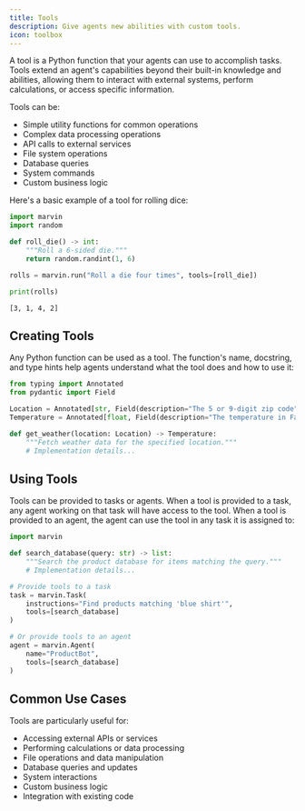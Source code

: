 ```yaml
---
title: Tools
description: Give agents new abilities with custom tools.
icon: toolbox
---
```


A tool is a Python function that your agents can use to accomplish tasks. Tools extend an agent's capabilities beyond their built-in knowledge and abilities, allowing them to interact with external systems, perform calculations, or access specific information.

Tools can be:
- Simple utility functions for common operations
- Complex data processing operations
- API calls to external services
- File system operations
- Database queries
- System commands
- Custom business logic

Here's a basic example of a tool for rolling dice:

```python
import marvin
import random

def roll_die() -> int:
    """Roll a 6-sided die."""
    return random.randint(1, 6)

rolls = marvin.run("Roll a die four times", tools=[roll_die])

print(rolls)
```

```text Result
[3, 1, 4, 2]
```

## Creating Tools

Any Python function can be used as a tool. The function's name, docstring, and type hints help agents understand what the tool does and how to use it:

```python
from typing import Annotated
from pydantic import Field

Location = Annotated[str, Field(description="The 5 or 9-digit zip code")]
Temperature = Annotated[float, Field(description="The temperature in Fahrenheit")]

def get_weather(location: Location) -> Temperature:
    """Fetch weather data for the specified location."""
    # Implementation details...
```

## Using Tools

Tools can be provided to tasks or agents. When a tool is provided to a task, any agent working on that task will have access to the tool. When a tool is provided to an agent, the agent can use the tool in any task it is assigned to:

```python
import marvin

def search_database(query: str) -> list:
    """Search the product database for items matching the query."""
    # Implementation details...

# Provide tools to a task
task = marvin.Task(
    instructions="Find products matching 'blue shirt'",
    tools=[search_database]
)

# Or provide tools to an agent
agent = marvin.Agent(
    name="ProductBot",
    tools=[search_database]
)
```

## Common Use Cases

Tools are particularly useful for:
- Accessing external APIs or services
- Performing calculations or data processing
- File operations and data manipulation
- Database queries and updates
- System interactions
- Custom business logic
- Integration with existing code 